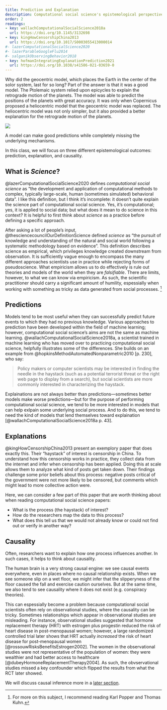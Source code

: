 ```yaml
---
title: Prediction and Explanation
description: Computational social science's epistemological perspectives
order: 2
readings:
- key: wallachComputationalSocialScience2018a
  url: https://doi.org/10.1145/3132698
- key: kingHowCensorshipChina2013
  url: https://doi.org/10.1017/S0003055413000014
#- lazerComputationalSocialScience2020
#- lazerParableGoogleFlu2014
#- salganikObservingBehavior2018
- key: hofmanIntegratingExplanationPrediction2021
  url: https://doi.org/10.1038/s41586-021-03659-0
---
```


Why did the geocentric model, which places the Earth in the center of the solor system, last for so long? Part of the answer is that it was a good model. The Ptolemaic system relied upon epicycles to explain the retrograde motion of the planets. The model was able to predict the positions of the planets with great accuracy. It was only when Copernicus proposed a heliocentric model that the geocentric model was replaced. The heliocentric model was not only simpler, but it also provided a better explanation for the retrograde motion of the planets.

::: {.column-margin}
![](/images/1041px-Cassini_apparent.jpg)
:::


A model can make good predictions while completely missing the underlying mechanisms.

In this class, we will focus on three different epistemological outcomes: prediction, explanation, and causality.

## What is _Science_?

@lazerComputationalSocialScience2020 defines _computational social science_ as "the development and application of computational methods to complex, typically large-scale, human (sometimes simulated) behavioral data". I like this definition, but I think it's incomplete: it doesn't quite explain the science part of computational social science. Yes, it's computational; yes, it is applied to social data; but what does it mean to do science in this context? It is helpful to first think about _science_ as a practice before defining a specific approach.

After asking a lot of people's input, @thesciencecouncilOurDefinitionScience defined _science_ as "the pursuit of knowledge and understanding of the natural and social world following a systematic methodology based on evidence". This definition describes science as empirical, which privileges knowledge created downstream from observation. It is sufficiently vague enough to encompass the many different approaches scientists use in practice while rejecting forms of pseudoscience. What empiricism allows us to do effectively is rule out theories and models of the world when they are _falsifiable_. There are limits, however, to what we can know via empiricism. As such, the scientific practitioner should carry a significant amount of humility, espessially when working with something as tricky as data generated from social processes. [^more-science]

[^more-science]: For more on this subject, I recommend reading Karl Popper and Thomas Kuhn.

## Predictions

Models tend to be most useful when they can successfully predict future events to which they had no previous knowledge. Various approaches to prediction have been developed within the field of machine learning; however, computational social science's aims are not the same as machine learning. @wallachComputationalSocialScience2018a, a scientist trained in machine learning who has moved over to practicing computational social science, helpfully illustrates some of the differences. She builds on an example from @hopkinsMethodAutomatedNonparametric2010 [p. 230], who say:

>  Policy makers or computer scientists may be interested in finding the needle in the haystack (such as a potential terrorist threat or the right web page to display from a search), but social scientists are more commonly interested in characterizing the haystack.

Explainations are not always better than predictions---sometimes better models make worse predictions---but for the purpose of performing computational social science, we tend to be more interested in models that can help exlpain some underlying social process. And to do this, we tend to need the kind of models that lend themselves toward explaination [@wallachComputationalSocialScience2018a p. 43].

## Explanations

@kingHowCensorshipChina2013 present an exemplory paper that does exactly this. Their "haystack" of interest is censorship in China. To understand how this censorship works in practice, they collect data from the internet and infer when censorship has been applied. Doing this at scale allows them to analyze what kind of posts get taken down. Their findings challenge some prior beliefs about this process: negative posts critical of the government were not more likely to be censored, but comments which might lead to more collective action were.

Here, we can consider a few part of this paper that are worth thinking about when reading computational social science papers:

- What is the process (the haystack) of interest?
- How do the researchers map the data to this process?
- What does this tell us that we would not already know or could not find out or verify in another way?


## Causality

Often, researchers want to explain how one process influences another. In such cases, it helps to think about causality.

The human brain is a very strong causal engine: we see causal events everywhere, even in places where no causal relationship exists. When we see someone slip on a wet floor, we might infer that the slipperyness of the floor caused the fall and exercise caution ourselves. But at the same time, we also tend to see causality where it does not exist (e.g. conspiracy theories).

This can espessially become a problem because computational social scientists often rely on observational studies, where the causality can be tricky. Sometimes relationships which appear in observational studies are misleading. For instance, observational studies suggested that hormone replacement therapy (HRT) with estrogen plus progestin reduced the risk of heart disease in post-menopausal women; however, a large randomized controlled trial later shows that HRT actually _increased_ the risk of heart disease for post-menopausal women [@rossouwRisksBenefitsEstrogen2002].  The women in the observational studies were not representative of the population of women: they were wealthier and had better access to healthcare [@dubeyHormoneReplacementTherapy2004]. As such, the obvservational studies missed a key confounder which flipped the results from what the RCT later showed.

We will discuss causal inference more in a [later section](/sections/experiments-and-causal-inference.qmd).
